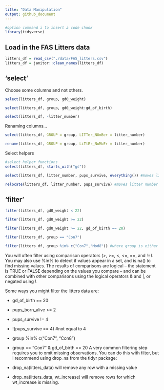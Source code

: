 ```yaml
---
title: "Data Manipulation"
output: github_document
---
```


```r
#option command i to insert a code chunk
library(tidyverse)
```

## Load in the FAS Litters data
```r
litters_df = read_csv("./data/FAS_litters.csv")
litters_df = janitor::clean_names(litters_df)
```

## 'select'

Choose some columns and not others.

```r
select(litters_df, group, gd0_weight)
```

```r
select(litters_df, group, gd0_weight:gd_of_birth)
```

```r
select(litters_df, -litter_number)
```

Renaming columns...

```r
select(litters_df, GROUP = group, LITTer_NUmBer = litter_number)
```

```r
rename(litters_df, GROUP = group, LiTtEr_NuMbEr = litter_number)
```

Select helpers

```r
#select helper functions
select(litters_df, starts_with("gd"))
```

```r
select(litters_df, litter_number, pups_survive, everything()) #moves litter number and pups survive to beginning
```

```r
relocate(litters_df, litter_number, pups_survive) #moves litter number and pups survive to beginning
```

## 'filter'

```r
filter(litters_df, gd0_weight < 22)
```

```r
filter(litters_df, gd0_weight >= 22)
```


```r
filter(litters_df, gd0_weight >= 22, gd_of_birth == 20)
```

```r
filter(litters_df, group == "Con7")
```

```r
filter(litters_df, group %in% c("Con7","Mod8")) #where group is either of these two options
```

You will often filter using comparison operators (>, >=, <, <=, ==, and !=). You may also use %in% to detect if values appear in a set, and is.na() to find missing values. The results of comparisons are logical – the statement is TRUE or FALSE depending on the values you compare – and can be combined with other comparisons using the logical operators & and |, or negated using !.

Some ways you might filter the litters data are:

* gd_of_birth == 20
* pups_born_alive >= 2
* pups_survive != 4
* !(pups_survive == 4) #not equal to 4
* group %in% c("Con7", "Con8")
* group == "Con7" & gd_of_birth == 20
A very common filtering step requires you to omit missing observations. You can do this with filter, but I recommend using drop_na from the tidyr package:

* drop_na(litters_data) will remove any row with a missing value
* drop_na(litters_data, wt_increase) will remove rows for which wt_increase is missing.

